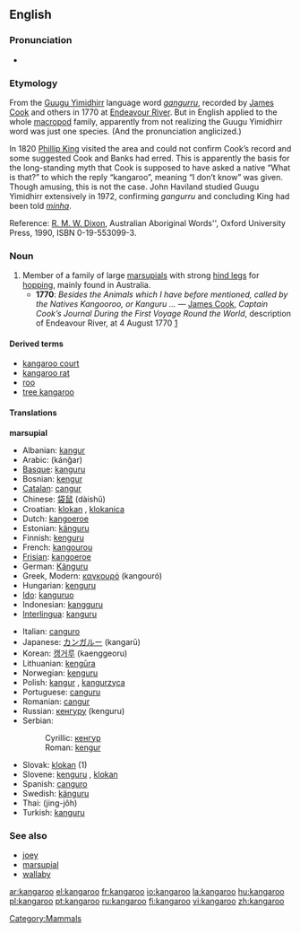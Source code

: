 {{wikipedia}}
==English==

===Pronunciation===
*{{IPA|/,kæŋgə'ru:/}}

===Etymology===
From the [[Guugu Yimidhirr]] language word ''[[gangurru]]'', recorded by [[w:James Cook|James Cook]] and others in 1770 at [[w:Endeavour River|Endeavour River]].  But in English applied to the whole [[macropod]] family, apparently from not realizing the Guugu Yimidhirr word was just one species.  (And the pronunciation anglicized.)

In 1820 [[w:Phillip King|Phillip King]] visited the area and could not confirm Cook’s record and some suggested Cook and Banks had erred.  This is apparently the basis for the long-standing myth that Cook is supposed to have asked a native “What is that?” to which the reply “kangaroo”, meaning “I don’t know” was given.  Though amusing, this is not the case.  John Haviland studied Guugu Yimidhirr extensively in 1972, confirming ''gangurru'' and concluding King had been told ''[[minha]]''.

Reference: [[w:R. M. W. Dixon|R. M. W. Dixon]], Australian Aboriginal Words'', Oxford University Press, 1990, ISBN 0-19-553099-3.

===Noun===
{{en-noun}}

# Member of a family of large [[marsupial]]s with strong [[hind leg]]s for [[hop]]ping, mainly found in Australia.
#*'''1770''': ''Besides the Animals which I have before mentioned, called by the Natives Kangooroo, or Kanguru ...'' &mdash; [[w:James Cook|James Cook]], ''Captain Cook’s Journal During the First Voyage Round the World'', description of Endeavour River, at 4 August 1770 [http://www.gutenberg.org/etext/8106]

<!--this is a picture of wallabies! [[Image:Kanguru.jpg|thumb|center|500 px|Kangaroos]]-->

====Derived terms====
*[[kangaroo court]]
*[[kangaroo rat]]
*[[roo]]
*[[tree kangaroo]]

====Translations====
'''marsupial'''
{{top}}
*Albanian: [[kangur]] {{g|Albanian}}
*Arabic: {{ARchar|[[كنغر]]}} (kánğar) {{m}}
*[[Basque]]: [[kanguru]]
*Bosnian: [[kengur]] {{m}}
*[[Catalan]]: [[cangur]] {{m}}
*Chinese: [[袋鼠]] (dàishǔ)
*Croatian: [[klokan]] {{m}}, [[klokanica]] {{f}}
*Dutch: [[kangoeroe]] {{m}}
*Estonian: [[känguru]]
*Finnish: [[kenguru]]
*French: [[kangourou]] {{m}}
*[[Frisian]]: [[kangoeroe]] {{m}}
*German: [[Känguru]] {{n}}
*Greek, Modern: [[καγκουρό]] (kangouró) {{n}}
*Hungarian: [[kenguru]]
*[[Ido]]: [[kanguruo]]
*Indonesian: [[kangguru]]
*[[Interlingua]]: [[kanguru]]
{{mid}}
*Italian: [[canguro]] {{m}}
*Japanese: [[カンガルー]] (kangarū)
*Korean: [[캥거루]] (kaenggeoru)
*Lithuanian: [[kengūra]] {{f}}
*Norwegian: [[kenguru]] {{m}}
*Polish: [[kangur]] {{m}}, [[kangurzyca]] {{f}}
*Portuguese: [[canguru]] {{m}}
*Romanian: [[cangur]] {{g|Romanian}}
*Russian: [[кенгуру]] (kenguru) {{m}}
*Serbian:
*:Cyrillic: [[кенгур]] {{m}}
*:Roman: [[kengur]] {{m}}
*Slovak: [[klokan]] {{m}} (1)
*Slovene: [[kenguru]] {{m}}, [[klokan]] {{m}}
*Spanish: [[canguro]] {{m}}
*Swedish: [[känguru]] {{c}}
*Thai: {{THchar|[[จิงโจ้]]}} (jing-jôh)
*Turkish: [[kanguru]]
{{bottom}}

===See also===
*[[joey]]
*[[marsupial]]
*[[wallaby]]

[[Category:Mammals]]

[[ar:kangaroo]]
[[el:kangaroo]]
[[fr:kangaroo]]
[[io:kangaroo]]
[[la:kangaroo]]
[[hu:kangaroo]]
[[pl:kangaroo]]
[[pt:kangaroo]]
[[ru:kangaroo]]
[[fi:kangaroo]]
[[vi:kangaroo]]
[[zh:kangaroo]]